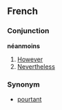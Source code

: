 ==French==
===Conjunction===
'''néanmoins'''

# [[However]]
# [[Nevertheless]]

===Synonym===
*[[pourtant]]